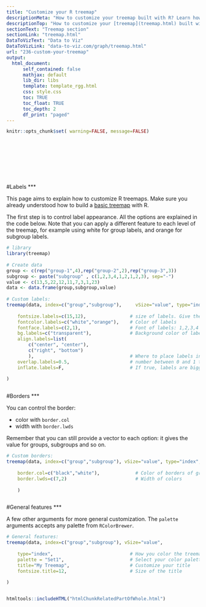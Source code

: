 ```yaml
---
title: "Customize your R treemap"
descriptionMeta: "How to customize your treemap built with R? Learn how to control borders, labels, and more. Several examples with reproducible code provided."
descriptionTop: "How to customize your [treemap](treemap.html) built with `R`? Learn how to control borders, labels, and more. Several examples with reproducible code provided."
sectionText: "Treemap section"
sectionLink: "treemap.html"
DataToVizText: "Data to Viz"
DataToVizLink: "data-to-viz.com/graph/treemap.html"
url: "236-custom-your-treemap"
output:
  html_document:
      self_contained: false    
      mathjax: default
      lib_dir: libs
      template: template_rgg.html
      css: style.css
      toc: TRUE
      toc_float: TRUE
      toc_depth: 2
      df_print: "paged"
---
```



```r
knitr::opts_chunk$set( warning=FALSE, message=FALSE)
```

<div class="container" style="padding-top: 100px">


#Labels
***

<div class = "row">

<div class = "col-md-6  col-sm-12 align-self-center">

This page aims to explain how to customize R treemaps. Make sure you already understood how to build a [basic treemap](234-a-very-basic-treemap.html) with R.

The first step is to control label appearance. All the options are explained in the code below. Note that you can apply a different feature to each level of the treemap, for example using white for group labels, and orange for subgroup labels.

</div>


<div class = "col-md-6  col-sm-12">

```r
# library
library(treemap)
 
# Create data
group <- c(rep("group-1",4),rep("group-2",2),rep("group-3",3))
subgroup <- paste("subgroup" , c(1,2,3,4,1,2,1,2,3), sep="-")
value <- c(13,5,22,12,11,7,3,1,23)
data <- data.frame(group,subgroup,value)
 
# Custom labels:
treemap(data, index=c("group","subgroup"),     vSize="value", type="index",
 
    fontsize.labels=c(15,12),                # size of labels. Give the size per level of aggregation: size for group, size for subgroup, sub-subgroups...
    fontcolor.labels=c("white","orange"),    # Color of labels
    fontface.labels=c(2,1),                  # Font of labels: 1,2,3,4 for normal, bold, italic, bold-italic...
    bg.labels=c("transparent"),              # Background color of labels
    align.labels=list(
        c("center", "center"), 
        c("right", "bottom")
        ),                                   # Where to place labels in the rectangle?
    overlap.labels=0.5,                      # number between 0 and 1 that determines the tolerance of the overlap between labels. 0 means that labels of lower levels are not printed if higher level labels overlap, 1  means that labels are always printed. In-between values, for instance the default value .5, means that lower level labels are printed if other labels do not overlap with more than .5  times their area size.
    inflate.labels=F,                        # If true, labels are bigger when rectangle is bigger.
 
)
```
</div>
</div>



```r
```










#Borders
***

<div class = "row">

<div class = "col-md-6  col-sm-12 align-self-center">

You can control the border:

- color with `border.col`
- width with `border.lwds`

Remember that you can still provide a vector to each option: it gives the value for groups, subgroups and so on.

</div>


<div class = "col-md-6  col-sm-12">

```r
# Custom borders:
treemap(data, index=c("group","subgroup"), vSize="value", type="index",
 
    border.col=c("black","white"),             # Color of borders of groups, of subgroups, of subsubgroups ....
    border.lwds=c(7,2)                         # Width of colors
        
    )
```
</div>
</div>



```r
```














#General features
***

<div class = "row">

<div class = "col-md-6  col-sm-12 align-self-center">

A few other arguments for more general customization. The `palette` arguments accepts any palette from `RColorBrewer`.

</div>


<div class = "col-md-6  col-sm-12">

```r
# General features:
treemap(data, index=c("group","subgroup"), vSize="value", 
 
    type="index",                            # How you color the treemap. type help(treemap) for more info
    palette = "Set1",                        # Select your color palette from the RColorBrewer presets or make your own.
    title="My Treemap",                      # Customize your title
    fontsize.title=12,                       # Size of the title
 
) 
```
</div>
</div>



```r
```



<!-- Close container -->
</div>




```r
htmltools::includeHTML("htmlChunkRelatedPartOfWhole.html")
```
